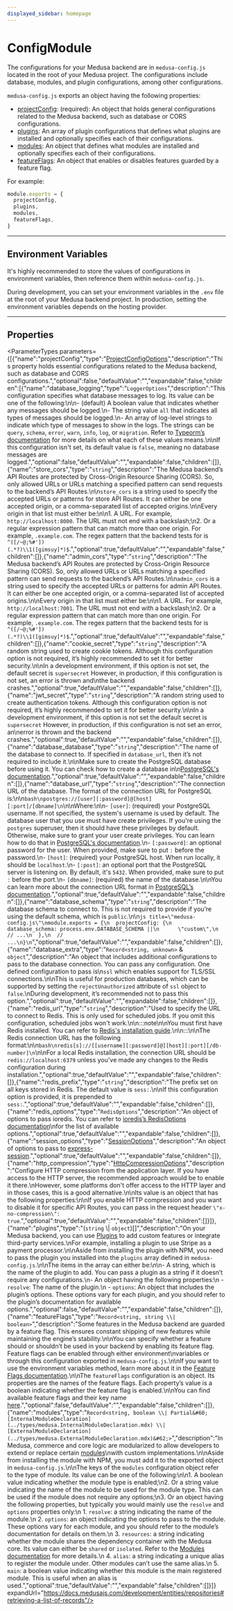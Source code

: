 ```yaml
---
displayed_sidebar: homepage
---
```



# ConfigModule

The configurations for your Medusa backend are in `medusa-config.js` located in the root of your Medusa project. The configurations include database, modules, and plugin configurations, among other configurations.

`medusa-config.js` exports an object having the following properties:

- [projectConfig](medusa.ConfigModule-1.mdx#projectconfig): (required): An object that holds general configurations related to the Medusa backend, such as database or CORS configurations.
- [plugins](medusa.ConfigModule-1.mdx#plugins): An array of plugin configurations that defines what plugins are installed and optionally specifies each of their configurations.
- [modules](medusa.ConfigModule-1.mdx#modules): An object that defines what modules are installed and optionally specifies each of their configurations.
- [featureFlags](medusa.ConfigModule-1.mdx#featureflags): An object that enables or disables features guarded by a feature flag.

For example:

```js title="medusa-config.js"
module.exports = {
  projectConfig,
  plugins,
  modules,
  featureFlags,
}
```

---

## Environment Variables

It's highly recommended to store the values of configurations in environment variables, then reference them within `medusa-config.js`.

During development, you can set your environment variables in the `.env` file at the root of your Medusa backend project. In production,
setting the environment variables depends on the hosting provider.

---

## Properties

<ParameterTypes parameters={[{"name":"projectConfig","type":"[ProjectConfigOptions](medusa.ProjectConfigOptions.mdx)","description":"This property holds essential configurations related to the Medusa backend, such as database and CORS configurations.","optional":false,"defaultValue":"","expandable":false,"children":[{"name":"database_logging","type":"`LoggerOptions`","description":"This configuration specifies what database messages to log. Its value can be one of the following:\n\n- (default) A boolean value that indicates whether any messages should be logged.\n- The string value `all` that indicates all types of messages should be logged.\n- An array of log-level strings to indicate which type of messages to show in the logs. The strings can be `query`, `schema`, `error`, `warn`, `info`, `log`, or `migration`. Refer to [Typeorm’s documentation](https://typeorm.io/logging#logging-options) for more details on what each of these values means.\n\nIf this configuration isn't set, its default value is `false`, meaning no database messages are logged.","optional":false,"defaultValue":"","expandable":false,"children":[]},{"name":"store_cors","type":"`string`","description":"The Medusa backend’s API Routes are protected by Cross-Origin Resource Sharing (CORS). So, only allowed URLs or URLs matching a specified pattern can send requests to the backend’s API Routes.\n\n`store_cors` is a string used to specify the accepted URLs or patterns for store API Routes. It can either be one accepted origin, or a comma-separated list of accepted origins.\n\nEvery origin in that list must either be:\n\n1. A URL. For example, `http://localhost:8000`. The URL must not end with a backslash;\n2. Or a regular expression pattern that can match more than one origin. For example, `.example.com`. The regex pattern that the backend tests for is `^([/~@;%#'])(.*?)\\1([gimsuy]*)$`.","optional":true,"defaultValue":"","expandable":false,"children":[]},{"name":"admin_cors","type":"`string`","description":"The Medusa backend’s API Routes are protected by Cross-Origin Resource Sharing (CORS). So, only allowed URLs or URLs matching a specified pattern can send requests to the backend’s API Routes.\n\n`admin_cors` is a string used to specify the accepted URLs or patterns for admin API Routes. It can either be one accepted origin, or a comma-separated list of accepted origins.\n\nEvery origin in that list must either be:\n\n1. A URL. For example, `http://localhost:7001`. The URL must not end with a backslash;\n2. Or a regular expression pattern that can match more than one origin. For example, `.example.com`. The regex pattern that the backend tests for is `^([/~@;%#'])(.*?)\\1([gimsuy]*)$`.","optional":true,"defaultValue":"","expandable":false,"children":[]},{"name":"cookie_secret","type":"`string`","description":"A random string used to create cookie tokens. Although this configuration option is not required, it’s highly recommended to set it for better security.\n\nIn a development environment, if this option is not set, the default secret is `supersecret` However, in production, if this configuration is not set, an error is thrown and\nthe backend crashes.","optional":true,"defaultValue":"","expandable":false,"children":[]},{"name":"jwt_secret","type":"`string`","description":"A random string used to create authentication tokens. Although this configuration option is not required, it’s highly recommended to set it for better security.\n\nIn a development environment, if this option is not set the default secret is `supersecret` However, in production, if this configuration is not set an error, an\nerror is thrown and the backend crashes.","optional":true,"defaultValue":"","expandable":false,"children":[]},{"name":"database_database","type":"`string`","description":"The name of the database to connect to. If specified in `database_url`, then it’s not required to include it.\n\nMake sure to create the PostgreSQL database before using it. You can check how to create a database in\n[PostgreSQL's documentation](https://www.postgresql.org/docs/current/sql-createdatabase.html).","optional":true,"defaultValue":"","expandable":false,"children":[]},{"name":"database_url","type":"`string`","description":"The connection URL of the database. The format of the connection URL for PostgreSQL is:\n\n```bash\npostgres://[user][:password]@[host][:port]/[dbname]\n```\n\nWhere:\n\n- `[user]`: (required) your PostgreSQL username. If not specified, the system's username is used by default. The database user that you use must have create privileges. If you're using the `postgres` superuser, then it should have these privileges by default. Otherwise, make sure to grant your user create privileges. You can learn how to do that in [PostgreSQL's documentation](https://www.postgresql.org/docs/current/ddl-priv.html).\n- `[:password]`: an optional password for the user. When provided, make sure to put `:` before the password.\n- `[host]`: (required) your PostgreSQL host. When run locally, it should be `localhost`.\n- `[:post]`: an optional port that the PostgreSQL server is listening on. By default, it's `5432`. When provided, make sure to put `:` before the port.\n- `[dbname]`: (required) the name of the database.\n\nYou can learn more about the connection URL format in [PostgreSQL’s documentation](https://www.postgresql.org/docs/current/libpq-connect.html).","optional":true,"defaultValue":"","expandable":false,"children":[]},{"name":"database_schema","type":"`string`","description":"The database schema to connect to. This is not required to provide if you’re using the default schema, which is `public`.\n\n```js title=\"medusa-config.js\"\nmodule.exports = {\n  projectConfig: {\n    database_schema: process.env.DATABASE_SCHEMA ||\n      \"custom\",\n    // ...\n  },\n  // ...\n}\n```","optional":true,"defaultValue":"","expandable":false,"children":[]},{"name":"database_extra","type":"`Record<string, unknown>` & `object`","description":"An object that includes additional configurations to pass to the database connection. You can pass any configuration. One defined configuration to pass is\n`ssl` which enables support for TLS/SSL connections.\n\nThis is useful for production databases, which can be supported by setting the `rejectUnauthorized` attribute of `ssl` object to `false`.\nDuring development, it’s recommended not to pass this option.","optional":true,"defaultValue":"","expandable":false,"children":[]},{"name":"redis_url","type":"`string`","description":"Used to specify the URL to connect to Redis. This is only used for scheduled jobs. If you omit this configuration, scheduled jobs won't work.\n\n:::note\n\nYou must first have Redis installed. You can refer to [Redis's installation guide](https://redis.io/docs/getting-started/installation/).\n\n:::\n\nThe Redis connection URL has the following format:\n\n```bash\nredis[s]://[[username][:password]@][host][:port][/db-number]\n```\n\nFor a local Redis installation, the connection URL should be `redis://localhost:6379` unless you’ve made any changes to the Redis configuration during installation.","optional":true,"defaultValue":"","expandable":false,"children":[]},{"name":"redis_prefix","type":"`string`","description":"The prefix set on all keys stored in Redis. The default value is `sess:`.\n\nIf this configuration option is provided, it is prepended to `sess:`.","optional":true,"defaultValue":"","expandable":false,"children":[]},{"name":"redis_options","type":"`RedisOptions`","description":"An object of options to pass ioredis. You can refer to [ioredis’s RedisOptions documentation](https://redis.github.io/ioredis/index.html#RedisOptions)\nfor the list of available options.","optional":true,"defaultValue":"","expandable":false,"children":[]},{"name":"session_options","type":"[SessionOptions](medusa.SessionOptions.mdx)","description":"An object of options to pass to [express-session](https://www.npmjs.com/package/express-session).","optional":true,"defaultValue":"","expandable":false,"children":[]},{"name":"http_compression","type":"[HttpCompressionOptions](medusa.HttpCompressionOptions.mdx)","description":"Configure HTTP compression from the application layer. If you have access to the HTTP server, the recommended approach would be to enable it there.\nHowever, some platforms don't offer access to the HTTP layer and in those cases, this is a good alternative.\n\nIts value is an object that has the following properties:\n\nIf you enable HTTP compression and you want to disable it for specific API Routes, you can pass in the request header `\"x-no-compression\": true`.","optional":true,"defaultValue":"","expandable":false,"children":[]}]},{"name":"plugins","type":"(`string` \\| `object`)[]","description":"On your Medusa backend, you can use [Plugins](https://docs.medusajs.com/development/plugins/overview) to add custom features or integrate third-party services.\nFor example, installing a plugin to use Stripe as a payment processor.\n\nAside from installing the plugin with NPM, you need to pass the plugin you installed into the `plugins` array defined in `medusa-config.js`.\n\nThe items in the array can either be:\n\n- A string, which is the name of the plugin to add. You can pass a plugin as a string if it doesn’t require any configurations.\n- An object having the following properties:\n    - `resolve`: The name of the plugin.\n    - `options`: An object that includes the plugin’s options. These options vary for each plugin, and you should refer to the plugin’s documentation for available options.","optional":false,"defaultValue":"","expandable":false,"children":[]},{"name":"featureFlags","type":"`Record<string, string \\| boolean>`","description":"Some features in the Medusa backend are guarded by a feature flag. This ensures constant shipping of new features while maintaining the engine’s stability.\n\nYou can specify whether a feature should or shouldn’t be used in your backend by enabling its feature flag. Feature flags can be enabled through either environment\nvariables or through this configuration exported in `medusa-config.js`.\n\nIf you want to use the environment variables method, learn more about it in the [Feature Flags documentation](https://docs.medusajs.com/development/feature-flags/toggle#method-one-using-environment-variables).\n\nThe `featureFlags` configuration is an object. Its properties are the names of the feature flags. Each property’s value is a boolean indicating whether the feature flag is enabled.\n\nYou can find available feature flags and their key name [here](https://github.com/medusajs/medusa/tree/master/packages/medusa/src/loaders/feature-flags).","optional":false,"defaultValue":"","expandable":false,"children":[]},{"name":"modules","type":"`Record<string, boolean \\| Partial&#60;[InternalModuleDeclaration](../types/medusa.InternalModuleDeclaration.mdx) \\| [ExternalModuleDeclaration](../types/medusa.ExternalModuleDeclaration.mdx)&#62;>`","description":"In Medusa, commerce and core logic are modularized to allow developers to extend or replace certain [modules](https://docs.medusajs.com/development/modules/overview)\nwith custom implementations.\n\nAside from installing the module with NPM, you must add it to the exported object in `medusa-config.js`.\n\nThe keys of the `modules` configuration object refer to the type of module. Its value can be one of the following:\n\n1. A boolean value indicating whether the module type is enabled;\n2. Or a string value indicating the name of the module to be used for the module type. This can be used if the module does not require any options;\n3. Or an object having the following properties, but typically you would mainly use the `resolve` and `options` properties only:\n    1. `resolve`: a string indicating the name of the module.\n    2. `options`: an object indicating the options to pass to the module. These options vary for each module, and you should refer to the module’s documentation for details on them.\n    3. `resources`: a string indicating whether the module shares the dependency container with the Medusa core. Its value can either be `shared` or `isolated`. Refer to the [Modules documentation](https://docs.medusajs.com/development/modules/create#module-scope) for more details.\n    4. `alias`: a string indicating a unique alias to register the module under. Other modules can’t use the same alias.\n    5. `main`: a boolean value indicating whether this module is the main registered module. This is useful when an alias is used.","optional":true,"defaultValue":"","expandable":false,"children":[]}]} expandUrl="https://docs.medusajs.com/development/entities/repositories#retrieving-a-list-of-records"/>
